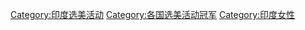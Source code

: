 [[Category:印度选美活动|Category:印度选美活动]]
[[Category:各国选美活动冠军|Category:各国选美活动冠军]]
[[Category:印度女性|Category:印度女性]]